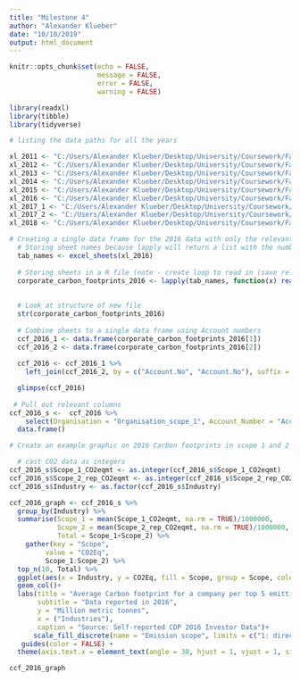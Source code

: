 ```yaml
---
title: "Milestone 4"
author: "Alexander Klueber"
date: "10/10/2019"
output: html_document
---
```


```r
knitr::opts_chunk$set(echo = FALSE,
                      message = FALSE,
                      error = FALSE,
                      warning = FALSE)
```
```r
library(readxl)
library(tibble)
library(tidyverse)
```

```r

# listing the data paths for all the years

xl_2011 <- "C:/Users/Alexander Klueber/Desktop/University/Coursework/Fall 2019/GOV 1005 Data/Final project/Final project/Copy of CDP 2011 Climate Change.xlsx"
xl_2012 <- "C:/Users/Alexander Klueber/Desktop/University/Coursework/Fall 2019/GOV 1005 Data/Final project/Final project/Copy of CDP 2012 Climate Change-1.xlsx"
xl_2013 <- "C:/Users/Alexander Klueber/Desktop/University/Coursework/Fall 2019/GOV 1005 Data/Final project/Final project/Copy of CDP 2013 Climate Change.xlsx"
xl_2014 <- "C:/Users/Alexander Klueber/Desktop/University/Coursework/Fall 2019/GOV 1005 Data/Final project/Final project/Copy of CDP 2014 Climate Change.xlsx"
xl_2015 <- "C:/Users/Alexander Klueber/Desktop/University/Coursework/Fall 2019/GOV 1005 Data/Final project/Final project/Copy of CDP 2015 Climate Change-1.xlsx"
xl_2016 <- "C:/Users/Alexander Klueber/Desktop/University/Coursework/Fall 2019/GOV 1005 Data/Final project/Final project/2016_carbon footprint.xlsx"
xl_2017_1 <- "C:/Users/Alexander Klueber/Desktop/University/Coursework/Fall 2019/GOV 1005 Data/Final project/Final project/Copy of Investor CDP 2017_Public Data (with sector Qs)-1.xlsx"
xl_2017_2 <- "C:/Users/Alexander Klueber/Desktop/University/Coursework/Fall 2019/GOV 1005 Data/Final project/Final project/Copy of Investor CDP 2017_Public Data (with sector Qs)-2.xlsx"
xl_2018 <- "C:/Users/Alexander Klueber/Desktop/University/Coursework/Fall 2019/GOV 1005 Data/Final project/Final project/Copy of CDP_1578_SupplyChain_Climate_Public with identifiers_2018.xlsx"

# Creating a single data frame for the 2016 data with only the relevant columns
  # Storing sheet names because lapply will return a list with the number of tabs as length
  tab_names <- excel_sheets(xl_2016)
  
  # Storing sheets in a R file (note - create loop to read in (save relevant Excel files under same name))
  corporate_carbon_footprints_2016 <- lapply(tab_names, function(x) read_excel(path = xl_2016, sheet = x))
  
  
  # Look at structure of new file
  str(corporate_carbon_footprints_2016)
  
  # Combine sheets to a single data frame using Account numbers
  ccf_2016_1 <- data.frame(corporate_carbon_footprints_2016[1])
  ccf_2016_2 <- data.frame(corporate_carbon_footprints_2016[2])
  
  ccf_2016 <- ccf_2016_1 %>%
    left_join(ccf_2016_2, by = c("Account.No", "Account.No"), suffix = c("_scope_1", "_scope_2"))

  glimpse(ccf_2016)
  
 # Pull out relevant columns
ccf_2016_s <-  ccf_2016 %>%
    select(Organisation = "Organisation_scope_1", Account_Number = "Account.No", Country = "Country_scope_1", Industry = "Industry.Group_scope_1", Ticker = "Ticker_scope_1", ISIN = "ISIN_scope_1", Reporting_from = "Reporting.Period..From_scope_1", Reporting_to ="Reporting.Period..To_scope_1", Scope_1_CO2eqmt = "CC8.2..Please.provide.your.gross.global.Scope.1.emissions.figures.in.metric.tonnes.CO2e", Scope_1_verification = "CC8.6..Please.indicate.the.verification.assurance.status.that.applies.to.your.reported.Scope.1.emissions", Scope_2_verification = "CC8.7..Please.indicate.the.verification.assurance.status.that.applies.to.at.least.one.of.your.reported.Scope.2.emissions.figures...U.200B.", Bio_CO2_rel = "CC8.9..Are.carbon.dioxide.emissions.from.biologically.sequestered.carbon.relevant.to.your.organization.", Bio_CO2_CO2eqmt = "CC8.9a..Please.provide.the.emissions.from.biologically.sequestered.carbon.relevant.to.your.organization.in.metric.tonnes.CO2", Scope_2_rep_CO2eqmt = "CC8.3a..Please.provide.your.gross.global.Scope.2.emissions.figures.in.metric.tonnes.CO2e......CC8.3a..Scope.2..location.based.U.200B.", Scope_2_mrkt_CO2eqmt = "CC8.3a..Scope.2..market.based..if.applicable..U.200B.") %>%
  data.frame()

# Create an example graphic on 2016 Carbon footprints in scope 1 and 2 across industries

  # cast CO2 data as integers
ccf_2016_s$Scope_1_CO2eqmt <- as.integer(ccf_2016_s$Scope_1_CO2eqmt)
ccf_2016_s$Scope_2_rep_CO2eqmt <- as.integer(ccf_2016_s$Scope_2_rep_CO2eqmt)
ccf_2016_s$Industry <- as.factor(ccf_2016_s$Industry)

ccf_2016_graph <- ccf_2016_s %>%
  group_by(Industry) %>%
  summarise(Scope_1 = mean(Scope_1_CO2eqmt, na.rm = TRUE)/1000000, 
            Scope_2 = mean(Scope_2_rep_CO2eqmt, na.rm = TRUE)/1000000,
            Total = Scope_1+Scope_2) %>%
    gather(key = "Scope", 
         value = "CO2Eq", 
         Scope_1:Scope_2) %>%
  top_n(10, Total) %>%
  ggplot(aes(x = Industry, y = CO2Eq, fill = Scope, group = Scope, color = Scope))+
  geom_col()+
  labs(title = "Average Carbon footprint for a company per top 5 emitting industries split by scope", 
       subtitle = "Data reported in 2016",  
       y = "Million metric tonnes",
       x = ("Industries"),
       caption = "Source: Self-reported CDP 2016 Investor Data")+
      scale_fill_discrete(name = "Emission scope", limits = c("1: direct emissions", "2: indirect emissions through energy")) +
   guides(color = FALSE) +
  theme(axis.text.x = element_text(angle = 30, hjust = 1, vjust = 1, size = 6)) 

```
```r

ccf_2016_graph

```